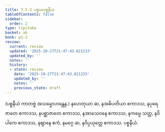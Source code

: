 ```yaml
---
title: 7.5.2 ပစ္စယပစ္စနီယ
tableOfContents: false
sidebar:
  order: 2
type: tipitaka
basket: ab
book: p1-2
review:
  current: review
  updated: '2025-10-27T21:47:43.821233'
  updated_by: ''
  notes: ''
  history:
  - state: review
    date: '2025-10-27T21:47:43.821233'
    updated_by: ''
    notes: ''
    previous_state: draft
---
```



<ReviewStatus review={frontmatter.review} showDetails={true} />

<HypothesisAnnotation frontmatter={frontmatter} />

<DynamicBreadcrumb />


<Paragraph number="263" type="center" book="p1-2">
(ပစ္စနီယံ ကာတဗ္ဗံ အသမ္မောဟန္တေန.)


</Paragraph>

<Division number="63" book="p1-2" e="ch" v="37" p="37">

<Paragraph number="264" book="p1-2">
နဟေတုယာ ဆ, နအဓိပတိယာ ဧကာဒသ, နပုရေဇာတေ ဧကာဒသ, နပစ္ဆာဇာတေ ဧကာဒသ, နအာသေဝနေ ဧကာဒသ, နကမ္မေ သတ္တ, နဝိပါကေ ဧကာဒသ, နဈာနေ ဧကံ, နမဂ္ဂေ ဆ, နဝိပ္ပယုတ္တေ ဧကာဒသ.

</Paragraph>
</Division>

<Paragraph number="265" type="center" book="p1-2">
ပစ္စနီယံ.
</Paragraph>